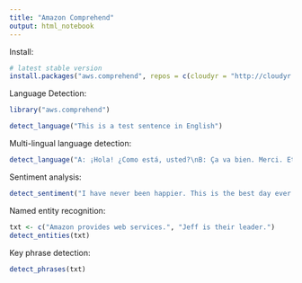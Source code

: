```yaml
---
title: "Amazon Comprehend"
output: html_notebook
---
```


Install:
```r
# latest stable version
install.packages("aws.comprehend", repos = c(cloudyr = "http://cloudyr.github.io/drat", getOption("repos")))
```


Language Detection:
```r
library("aws.comprehend")

detect_language("This is a test sentence in English")
```

Multi-lingual language detection:
```r
detect_language("A: ¡Hola! ¿Como está, usted?\nB: Ça va bien. Merci. Et toi?")
```

Sentiment analysis:
```r
detect_sentiment("I have never been happier. This is the best day ever.")
```

Named entity recognition:
```r
txt <- c("Amazon provides web services.", "Jeff is their leader.")
detect_entities(txt)
```

Key phrase detection:
```r
detect_phrases(txt)
```











